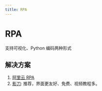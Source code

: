 ```yaml
---
title: RPA
---
```


# RPA

支持可视化、Python 编码两种形式

## 解决方案

1. [阿里云 RPA](https://www.aliyun.com/product/codestore)
2. [影刀](https://www.yingdao.cn/): 推荐，界面更友好、免费、视频教程多。
